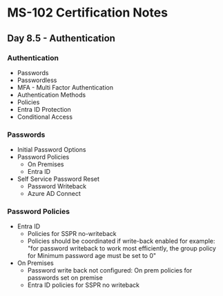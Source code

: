# MS-102 Certification Notes
## Day 8.5 - Authentication

### Authentication
* Passwords
* Passwordless
* MFA - Multi Factor Authentication
* Authentication Methods
* Policies
* Entra ID Protection
* Conditional Access

### Passwords
* Initial Password Options
* Password Policies
	* On Premises
	* Entra ID
* Self Service Password Reset
	* Password Writeback
	* Azure AD Connect

### Password Policies
* Entra ID
	* Policies for SSPR no-writeback
	* Policies should be coordinated if write-back enabled for example: "for password writeback to work most efficiently, the group policy for Minimum password age must be set to 0"
* On Premises
	* Password write back not configured: On prem policies for passwords set on premise
	* Entra ID policies for SSPR no writeback